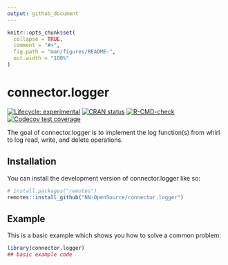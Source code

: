 ```yaml
---
output: github_document
---
```


<!-- README.md is generated from README.Rmd. Please edit that file -->

```r
knitr::opts_chunk$set(
  collapse = TRUE,
  comment = "#>",
  fig.path = "man/figures/README-",
  out.width = "100%"
)
```

# connector.logger

<!-- badges: start -->
[![Lifecycle: experimental](https://img.shields.io/badge/lifecycle-experimental-orange.svg)](https://lifecycle.r-lib.org/articles/stages.html#experimental)
[![CRAN status](https://www.r-pkg.org/badges/version/connector.logger)](https://CRAN.R-project.org/package=connector.logger)
[![R-CMD-check](https://github.com/NN-OpenSource/connector.logger/actions/workflows/R-CMD-check.yaml/badge.svg)](https://github.com/NN-OpenSource/connector.logger/actions/workflows/R-CMD-check.yaml)
[![Codecov test coverage](https://codecov.io/gh/NN-OpenSource/connector.logger/graph/badge.svg)](https://app.codecov.io/gh/NN-OpenSource/connector.logger)
<!-- badges: end -->

The goal of connector.logger is to implement the log function(s) from whirl to log read, write, and delete operations.

## Installation

You can install the development version of connector.logger like so:

``` r
# install.packages("remotes")
remotes::install_github("NN-OpenSource/connector.logger")
```

## Example

This is a basic example which shows you how to solve a common problem:

```r
library(connector.logger)
## basic example code
```
